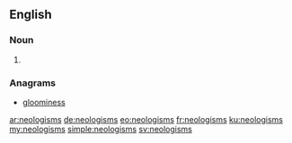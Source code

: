 {{selfref|See also [[Wiktionary:Neologisms]] and [[:Category:Neologisms]]}}
==English==

===Noun===
{{head|en|plural}}

# {{plural of|neologism|lang=en}}

===Anagrams===
* [[gloominess#English|gloominess]]

[[ar:neologisms]]
[[de:neologisms]]
[[eo:neologisms]]
[[fr:neologisms]]
[[ku:neologisms]]
[[my:neologisms]]
[[simple:neologisms]]
[[sv:neologisms]]